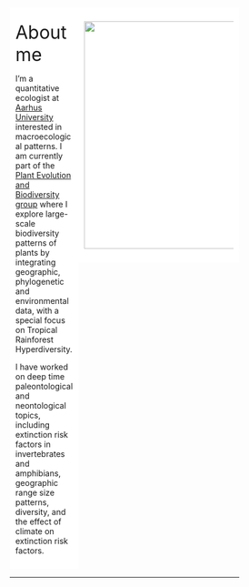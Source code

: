 


<div class="wrapper"></div>

<br>

<!-- <div style="background-color:lightgrey"> -->
<!--   <font size="5"> -->
<!--   <font color="red"> -->
<!--   NEWS : -->
<!--   </font> -->
<!--   Our paper on [Diversity partitioning in the Phanerozoic](https://www.pnas.org/content/early/2018/12/13/1814487116) in PNAS -->
<!--   </font> -->
<!-- </div> -->



<style>
* {
  box-sizing: border-box;
}

/* Create two equal columns that floats next to each other */
.column {
  float: left;
  padding: 10px;
}

.left {
  width: 30%;
}

.right {
  width: 70%;
}

/* Clear floats after the columns */
.row:after {
  content: "";
  display: table;
  clear: both;
}

/* Responsive layout - makes the two columns stack on top of each other instead of next to each other */
@media screen and (max-width: 600px) {
  .column {
    width: 100%;
  }
}
</style>

<style>
    .container {
        /* Testing mouse over on image  */
        position: relative;
        width: 100%;
        height: 50%;
    }
    .title {
            background-color: rgb(255, 255, 255);
            opacity: .5;
            /*positioned relative to parent div (container) */
            position: absolute;   
            /* bottom margin is 0 so that it coincides with container's bottom margin*/
            bottom: -10%;
            left: 5%;
            color: black;
            width: 90%;
            font-size: 20px;
            font-family: Helvetica, Arial, sans-serif;
            padding: 0;      
            /* padding was formerly: 10px 0; */
            text-align: center;
            /*invisible because opacity is 0*/
            opacity: 0;           
            transition: 0.6s;
        }
    .container:hover .title {
        /*becomes visible on hover*/
            opacity: .90;       
    }
</style>

</head>
<body>

<!-- <div class="row"> -->

<!--   <div class="column left" style="background-color:#FFFFFF;"> -->

<!--   <!-- <div style="width=400 height=400"> --> 

<!-- <div class = "container"> -->
<!-- <a href = "https://doi.org/10.1073/pnas.2120662119"> -->
<!--   <img src="GlobalDrivers.png"> -->
<!--       <!-- <div class="title"> --> 
<!--           Tietje et al. 2022, PNAS -->
<!-- </a> -->
<!-- </div> -->

<!-- </div> -->


<!--   <div class="column right" style="background-color:#FFFFFF;"> -->

<!-- <br><br> -->

<!-- <div style="background-color:lightgrey"> -->
<!--   <font size="5"> -->
<!--   <font color="red"> -->
<!--   </font> -->
<!--   Check out our new publication on drivers of global vascular plant diversity and diversification patterns! -->
<!--   [PNAS]("https://doi.org/10.1073/pnas.2120662119") -->
<!--   </font> -->
<!-- </div> -->

<!--   </div> -->

<!-- </div> -->

<!--   <br> -->



<div class="row">
  
  <div class="column left" style="background-color:#FFFFFF;">
  
 <font size="6">About me </font> 
 
   I'm a quantitative ecologist at [Aarhus University](https://pure.au.dk/portal/en/persons/melanie-tietje(6abaa223-a82b-4577-acce-f2ead58ba86b).html) interested in macroecological patterns. I am currently part of the [Plant Evolution and Biodiversity group]((https://peb-group.net/trf)) where I explore large-scale biodiversity patterns of plants by integrating geographic, phylogenetic and environmental data, with a special         focus on Tropical Rainforest Hyperdiversity.

  I have worked on deep time paleontological and neontological topics, including extinction risk factors in invertebrates and amphibians, geographic range size patterns, diversity, and the effect of climate on         extinction risk factors.


</div>

<div class="column right" style="background-color:#FFFFFF;">

  
<img src="me_Arizona2022.png" width=400px>
  
  </div>
  
</div>


------


